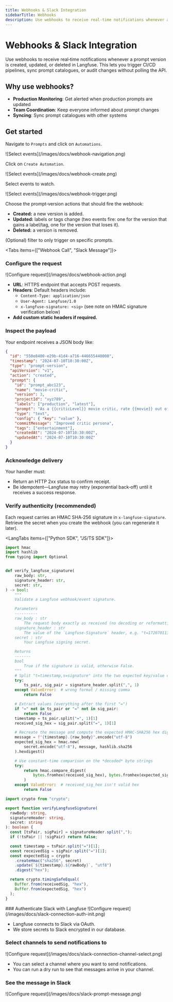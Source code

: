 ```yaml
---
title: Webhooks & Slack Integration
sidebarTitle: Webhooks
description: Use webhooks to receive real‑time notifications whenever a prompt version is created, updated, or deleted in Langfuse.
---
```


# Webhooks & Slack Integration

Use webhooks to receive real‑time notifications whenever a prompt version is created, updated, or deleted in Langfuse. This lets you trigger CI/CD pipelines, sync prompt catalogues, or audit changes without polling the API.

## Why use webhooks?

- **Production Monitoring**: Get alerted when production prompts are updated
- **Team Coordination**: Keep everyone informed about prompt changes
- **Syncing**: Sync prompt catalogues with other systems

## Get started

Navigate to `Prompts` and click on `Automations`.

<Frame fullWidth>![Select events](/images/docs/webhook-navigation.png)</Frame>

Click on `Create Automation`.

<Frame fullWidth>![Select events](/images/docs/webhook-create.png)</Frame>

Select events to watch.

<Frame className="max-w-md">
  ![Select events](/images/docs/webhook-trigger.png)
</Frame>

Choose the prompt‑version actions that should fire the webhook:

- **Created:** a new version is added.
- **Updated:** labels or tags change (two events fire: one for the version that gains a label/tag, one for the version that loses it).
- **Deleted:** a version is removed.

(Optional) filter to only trigger on specific prompts.

<Tabs items={["Webhook Call", "Slack Message"]}>

<Tab>

<Steps>

### Configure the request

<Frame className="max-w-md">
  ![Configure request](/images/docs/webhook-action.png)
</Frame>

- **URL**: HTTPS endpoint that accepts POST requests.
- **Headers**: Default headers include:
  - `Content-Type: application/json`
  - `User-Agent: Langfuse/1.0`
  - `x-langfuse-signature: <sig>` (see note on HMAC signature verification below)
- **Add custom static headers if required.**

### Inspect the payload

Your endpoint receives a JSON body like:

```json filename="webhook-payload.json"
{
  "id": "550e8400-e29b-41d4-a716-446655440000",
  "timestamp": "2024-07-10T10:30:00Z",
  "type": "prompt-version",
  "apiVersion": "v1",
  "action": "created",
  "prompt": {
    "id": "prompt_abc123",
    "name": "movie-critic",
    "version": 3,
    "projectId": "xyz789",
    "labels": ["production", "latest"],
    "prompt": "As a {{criticLevel}} movie critic, rate {{movie}} out of 10.",
    "type": "text",
    "config": { "key": "value" },
    "commitMessage": "Improved critic persona",
    "tags": ["entertainment"],
    "createdAt": "2024-07-10T10:30:00Z",
    "updatedAt": "2024-07-10T10:30:00Z"
  }
}
```

### Acknowledge delivery

Your handler must:

- Return an HTTP 2xx status to confirm receipt.
- Be idempotent—Langfuse may retry (exponential back‑off) until it receives a success response.

### Verify authenticity (recommended)

Each request carries an HMAC SHA‑256 signature in `x-langfuse-signature`.
Retrieve the secret when you create the webhook (you can regenerate it later).

<LangTabs items={["Python SDK", "JS/TS SDK"]}>
<Tab>

```python
import hmac
import hashlib
from typing import Optional


def verify_langfuse_signature(
    raw_body: str,
    signature_header: str,
    secret: str,
) -> bool:
    """
    Validate a Langfuse webhook/event signature.

    Parameters
    ----------
    raw_body : str
        The request body exactly as received (no decoding or reformatting).
    signature_header : str
        The value of the `Langfuse-Signature` header, e.g. "t=1720701136,s=0123abcd...".
    secret : str
        Your Langfuse signing secret.

    Returns
    -------
    bool
        True if the signature is valid, otherwise False.
    """
    # Split "t=timestamp,s=signature" into the two expected key/value chunks
    try:
        ts_pair, sig_pair = signature_header.split(",", 1)
    except ValueError:  # wrong format / missing comma
        return False

    # Extract values (everything after the first "=")
    if "=" not in ts_pair or "=" not in sig_pair:
        return False
    timestamp = ts_pair.split("=", 1)[1]
    received_sig_hex = sig_pair.split("=", 1)[1]

    # Recreate the message and compute the expected HMAC-SHA256 hex digest
    message = f"{timestamp}.{raw_body}".encode("utf-8")
    expected_sig_hex = hmac.new(
        secret.encode("utf-8"), message, hashlib.sha256
    ).hexdigest()

    # Use constant-time comparison on the *decoded* byte strings
    try:
        return hmac.compare_digest(
            bytes.fromhex(received_sig_hex), bytes.fromhex(expected_sig_hex)
        )
    except ValueError:  # received_sig_hex isn't valid hex
        return False
```

</Tab>

<Tab>

```ts
import crypto from "crypto";

export function verifyLangfuseSignature(
  rawBody: string,
  signatureHeader: string,
  secret: string
): boolean {
  const [tsPair, sigPair] = signatureHeader.split(",");
  if (!tsPair || !sigPair) return false;

  const timestamp = tsPair.split("=")[1];
  const receivedSig = sigPair.split("=")[1];
  const expectedSig = crypto
    .createHmac("sha256", secret)
    .update(`${timestamp}.${rawBody}`, "utf8")
    .digest("hex");

  return crypto.timingSafeEqual(
    Buffer.from(receivedSig, "hex"),
    Buffer.from(expectedSig, "hex")
  );
}
```

</Tab>

</LangTabs>
</Steps>

</Tab>

<Tab>
### Authenticate Slack with Langfuse
<Frame className="max-w-md">
  ![Configure request](/images/docs/slack-connection-auth-init.png)
</Frame>

- Langfuse connects to Slack via OAuth.
- We store secrets to Slack encrypted in our database.

### Select channels to send notifications to

<Frame className="max-w-md">
  ![Configure request](/images/docs/slack-connection-channel-select.png)
</Frame>

- You can select a channel where you want to send notifications.
- You can run a dry run to see that messages arrive in your channel.

### See the message in Slack

<Frame className="max-w-md">
  ![Configure request](/images/docs/slack-prompt-message.png)
</Frame>

</Tab>

</Tabs>
